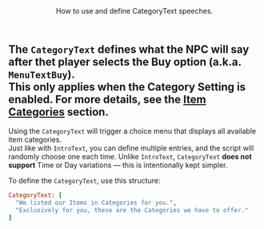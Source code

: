 <Header title="CategoryText">
  How to use and define CategoryText speeches.
</Header>

The `CategoryText` defines what the NPC will say after thet player selects the **Buy** option (a.k.a. `MenuTextBuy`).
<br/>
This only applies when the **Category Setting** is enabled. For more details, see the  [Item Categories](/documentation/poke-market/settings/item-categories) section.
<br/>
---

Using the `CategoryText` will trigger a choice menu that displays all available item categories.
<br/>Just like with `IntroText`, you can define multiple entries, and the script will randomly choose one each time.
<Callout type="attention">
  Unlike `IntroText`, `CategoryText` **<Rd>does not support</Rd>** Time or Day variations — this is intentionally kept simpler.
</Callout>

To define the `CategoryText`, use this structure:
<br/>
```ruby
CategoryText: [
  "We listed our Items in Categories for you.",
  "Exclusively for you, these are the Categories we have to offer."
]
```

<ImageWithCaption src="/images/documentation/poke-market/CategoryText 1.png" caption="CategoryText 1" align="center"/>
<ImageWithCaption src="/images/documentation/poke-market/CategoryText 2.png" caption="CategoryText 2" align="center"/>